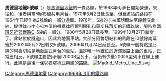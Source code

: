 '''馬德里地鐵5號線'''（{{lang-es|Línea 5}}）是[[馬德里地鐵|馬德里地鐵]]的一條路線，於1968年6月5日開始營運，來往{{link-es|卡亞俄站|Estación de Callao}}和{{link-es|卡拉萬切爾站|Estación de Carabanchel}}，後者與當時的S線共用月台。1970年3月2日延長至{{link-es|線形城站|Estación de Ciudad Lineal}}，但{{link-es|班塔斯站|Estación de Ventas}}至該站的路段在1964年已經作為2號線的一部分通車。1976年，S線的卡拉萬切爾站至{{link-es|阿魯切站|Estación de Aluche}}段轉交此線，提供往市中心較方便的轉乘往[[阿爾科爾孔|阿爾科爾孔]]和[[莫斯托萊斯|莫斯托萊斯]]的新鐵路線，現時為[[西班牙近郊鐵路|西班牙近郊鐵路]]C-5線的一部分。1980年5月28日延長至{{link-es|卡尼列哈斯站|Estación de Canillejas}}。1999年10月27日新增了{{link-es|歐仁妮·德·蒙蒂若站|Estación de Eugenia de Montijo}}。此站位於隧道口，因此為地面車站。大部分阿魯切站和{{link-es|田園之家站|Estación de Casa de Campo}}的路段在10號線南延後於2002年5月22日轉交5號線。2006年11月24日延長至{{link-es|奧蘇納道站|Estación de Alameda de Osuna}}。5號線一個特點是此線的阿魯切站是地面島式月台的車站，並是唯一地鐵位於近郊鐵路上面的車站，正常應相反。5號線主要使用6節2000B型列車，但仍有少量2000A型列車在線上運行。此線是最後一條以狹窄樣式興建的路線。
[[File:Madrid_Metro_Line_5.svg|thumb]]

{{馬德里地鐵5號線}}
{{馬德里地鐵}}

[[Category:馬德里地鐵|Category:馬德里地鐵]]
[[Category:1968年啟用的鐵路線|Category:1968年啟用的鐵路線]]